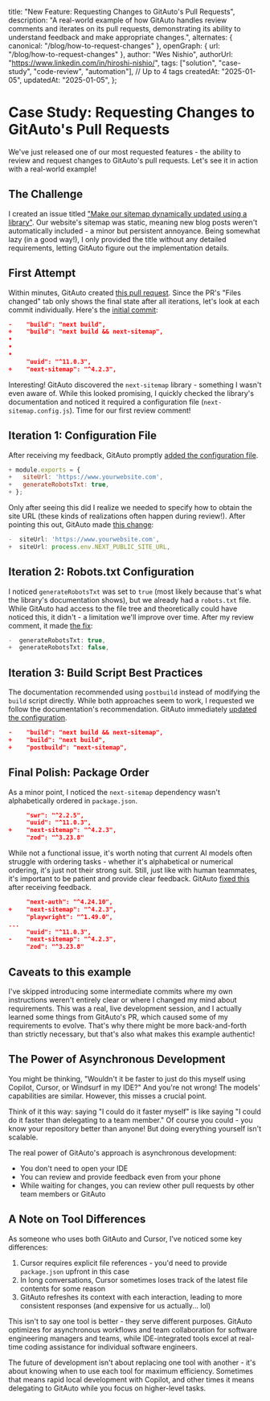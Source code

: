   title: "New Feature: Requesting Changes to GitAuto's Pull Requests",
  description:
    "A real-world example of how GitAuto handles review comments and iterates on its pull requests, demonstrating its ability to understand feedback and make appropriate changes.",
  alternates: { canonical: "/blog/how-to-request-changes" },
  openGraph: { url: "/blog/how-to-request-changes" },
  author: "Wes Nishio",
  authorUrl: "https://www.linkedin.com/in/hiroshi-nishio/",
  tags: ["solution", "case-study", "code-review", "automation"], // Up to 4 tags
  createdAt: "2025-01-05",
  updatedAt: "2025-01-05",
};

# Case Study: Requesting Changes to GitAuto's Pull Requests

We've just released one of our most requested features - the ability to review and request changes to GitAuto's pull requests. Let's see it in action with a real-world example!

## The Challenge

I created an issue titled ["Make our sitemap dynamically updated using a library"](https://github.com/gitautoai/website/issues/167). Our website's sitemap was static, meaning new blog posts weren't automatically included - a minor but persistent annoyance. Being somewhat lazy (in a good way!), I only provided the title without any detailed requirements, letting GitAuto figure out the implementation details.

## First Attempt

Within minutes, GitAuto created [this pull request](https://github.com/gitautoai/website/pull/172/files). Since the PR's "Files changed" tab only shows the final state after all iterations, let's look at each commit individually. Here's the [initial commit](https://github.com/gitautoai/website/pull/172/commits/dc38d323436a2dcca12e92108cdac8fa59381d24):

```diff:package.json
-    "build": "next build",
+    "build": "next build && next-sitemap",
•
•
•
     "uuid": "^11.0.3",
+    "next-sitemap": "^4.2.3",
```

Interesting! GitAuto discovered the `next-sitemap` library - something I wasn't even aware of. While this looked promising, I quickly checked the library's documentation and noticed it required a configuration file (`next-sitemap.config.js`). Time for our first review comment!

## Iteration 1: Configuration File

After receiving my feedback, GitAuto promptly [added the configuration file](https://github.com/gitautoai/website/pull/172/commits/7ccc8a8828d4c9f4dff9900b6c484276cfdacbbc).

```diff:next-sitemap.config.js
+ module.exports = {
+   siteUrl: 'https://www.yourwebsite.com',
+   generateRobotsTxt: true,
+ };
```

Only after seeing this did I realize we needed to specify how to obtain the site URL (these kinds of realizations often happen during review!). After pointing this out, GitAuto made [this change](https://github.com/gitautoai/website/pull/172/commits/05e02345b2ca8c39cfd9a48e0e44ecbb5f2d1302):

```diff:next-sitemap.config.js
-  siteUrl: 'https://www.yourwebsite.com',
+  siteUrl: process.env.NEXT_PUBLIC_SITE_URL,
```

## Iteration 2: Robots.txt Configuration

I noticed `generateRobotsTxt` was set to `true` (most likely because that's what the library's documentation shows), but we already had a `robots.txt` file. While GitAuto had access to the file tree and theoretically could have noticed this, it didn't - a limitation we'll improve over time. After my review comment, it made [the fix](https://github.com/gitautoai/website/pull/172/commits/05dd9e5d8e44c8e375b3d138da5c3d2fb03cd825):

```diff:next-sitemap.config.js
-  generateRobotsTxt: true,
+  generateRobotsTxt: false,
```

## Iteration 3: Build Script Best Practices

The documentation recommended using `postbuild` instead of modifying the `build` script directly. While both approaches seem to work, I requested we follow the documentation's recommendation. GitAuto immediately [updated the configuration](https://github.com/gitautoai/website/pull/172/commits/4cfc815bd25c2e105a42a4b08742554e4e2fa9c0).

```diff:package.json
-    "build": "next build && next-sitemap",
+    "build": "next build",
+    "postbuild": "next-sitemap",
```

## Final Polish: Package Order

As a minor point, I noticed the `next-sitemap` dependency wasn't alphabetically ordered in `package.json`.

```diff:package.json
     "swr": "^2.2.5",
     "uuid": "^11.0.3",
+    "next-sitemap": "^4.2.3",
     "zod": "^3.23.8"
```

While not a functional issue, it's worth noting that current AI models often struggle with ordering tasks - whether it's alphabetical or numerical ordering, it's just not their strong suit. Still, just like with human teammates, it's important to be patient and provide clear feedback. GitAuto [fixed this](https://github.com/gitautoai/website/pull/172/commits/f28a7ef493575929ede2c12b92ed4864e14037ca) after receiving feedback.

```diff:package.json
     "next-auth": "^4.24.10",
+    "next-sitemap": "^4.2.3",
     "playwright": "^1.49.0",
...
     "uuid": "^11.0.3",
-    "next-sitemap": "^4.2.3",
     "zod": "^3.23.8"
```

## Caveats to this example

I've skipped introducing some intermediate commits where my own instructions weren't entirely clear or where I changed my mind about requirements. This was a real, live development session, and I actually learned some things from GitAuto's PR, which caused some of my requirements to evolve. That's why there might be more back-and-forth than strictly necessary, but that's also what makes this example authentic!

## The Power of Asynchronous Development

You might be thinking, "Wouldn't it be faster to just do this myself using Copilot, Cursor, or Windsurf in my IDE?" And you're not wrong! The models' capabilities are similar. However, this misses a crucial point.

Think of it this way: saying "I could do it faster myself" is like saying "I could do it faster than delegating to a team member." Of course you could - you know your repository better than anyone! But doing everything yourself isn't scalable.

The real power of GitAuto's approach is asynchronous development:

- You don't need to open your IDE
- You can review and provide feedback even from your phone
- While waiting for changes, you can review other pull requests by other team members or GitAuto

## A Note on Tool Differences

As someone who uses both GitAuto and Cursor, I've noticed some key differences:

1. Cursor requires explicit file references - you'd need to provide `package.json` upfront in this case
2. In long conversations, Cursor sometimes loses track of the latest file contents for some reason
3. GitAuto refreshes its context with each interaction, leading to more consistent responses (and expensive for us actually... lol)

This isn't to say one tool is better - they serve different purposes. GitAuto optimizes for asynchronous workflows and team collaboration for software engineering managers and teams, while IDE-integrated tools excel at real-time coding assistance for individual software engineers.

The future of development isn't about replacing one tool with another - it's about knowing when to use each tool for maximum efficiency. Sometimes that means rapid local development with Copilot, and other times it means delegating to GitAuto while you focus on higher-level tasks.
